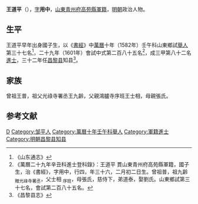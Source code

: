 {{Otheruses|other=名为王用中的其他人物|王用中}}

'''王道平'''（{{bd|1566年|2月20日|？|catIdx=}}），[[表字|字]]'''用中'''，[[山東等處承宣布政使司|山東]][[青州府|青州府]][[高苑縣|高苑縣]][[軍籍|軍籍]]，[[明朝|明朝]]政治人物。

== 生平 ==
王道平早年出身國子生，以《[[書經|書經]]》中[[萬曆|萬曆]]十年（1582年）壬午科山東鄉試[[舉人|舉人]]第三十七名<ref>《山东通志》</ref>，二十九年（1601年）會試中式第二百八十五名<ref>《萬曆二十九年辛丑科進士登科錄》：王道平 貫山東青州府高苑縣軍籍，國子生，治《書經》，字用中，行四，年三十六，二月初二日生。曾祖普，祖九齡 <sub>贈光祿寺署丞</sub>，父士相 <sub>序班</sub>，母張氏，慈侍下，弟道泰，娶劉氏。山東鄉試第三十七名，會試第二百八十五名。</ref>，成三甲第八十二名[[進士|進士]]，三十二年任[[昌黎县|昌黎县]]知县<ref>《昌黎县志》</ref>。

== 家族 ==
曾祖王普，祖父光祿寺署丞王九齡，父親鴻臚寺序班王士相，母親張氏。

==参考文献==
{{reflist}}

{{萬曆二十九年辛丑科殿試金榜}}

{{Authority control}}

{{DEFAULTSORT:}}
[[Category:王姓|D]]
[[Category:邹平人|Category:邹平人]]
[[Category:萬曆十年壬午科舉人|Category:萬曆十年壬午科舉人]]
[[Category:軍籍進士|Category:軍籍進士]]
[[Category:明朝昌黎县知县|Category:明朝昌黎县知县]]